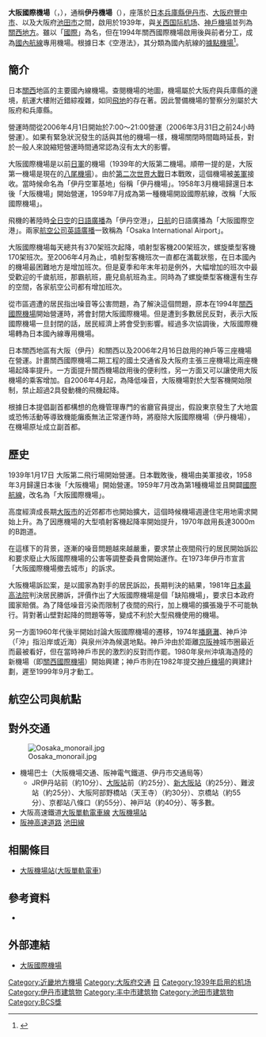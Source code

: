 {{noteTA
|G1 = Airport
|G2 = Unit
}}
{{Infobox airport
| name         = 大阪國際機場
| nativename   = {{lang|ja|大阪国際空港}}
| nativename-a = {{lang|en|Osaka International Airport}}
| nativename-r = （{{lang|ja|伊丹空港}} {{lang|en|Itami Airport}}）
| logo         = Osaka International Airport logo.svg
| logo-width   = 250
| logotext     =
| photo        = Itami Airport terminal.jpg
| photosize    = 250px
| caption      = 
| IATA         = ITM
| ICAO         = RJOO
| type         = 民用
| owner        = {{link-ja|新關西國際機場|新関西国際空港|新關西國際機場公司}}
| operator     = {{link-ja|關西Airport|関西エアポート|關西機場株式會社}}
| city-served  = [[大阪市|大阪]]、[[近畿地方|近畿地方]]
| location     = {{JPN}}<br />[[兵庫縣|兵庫縣]][[伊丹市|伊丹市]]<br />[[大阪府|大阪府]][[豐中市|豐中市]]、[[池田市|池田市]]
| opened       = {{start date|1939|01|17}}
| closed       = <!-- {{end date|YYYY|MM|DD}} -->
| hub          = <li>[[伊别克斯航空|伊别克斯航空]]<li>[[J-Air|J-Air]]<li>[[日本航空|日本航空]]<li>[[全日本空輸|全日本空輸]]<li>[[全日空之翼|全日空之翼]]
| elevation-m  = 12
| metric-elev  = yes
| coordinates  = {{Coord|34|47|04|N|135|26|21|E|type:airport_region:JP|display=inline,title}}
| latd  =  34 | latm  = 47 | lats  = 04 | latNS  = N
| longd = 135 | longm = 26 | longs = 21 | longEW = E
| website                = {{URL|https://www.osaka-airport.co.jp}}
| pushpin_map            = Japan
| pushpin_mapsize        = 220
| pushpin_map_caption    = 機場在日本的位置
| pushpin_label          = ITM/RJOO
| pushpin_label_position = right
| r1-number    = 14R/32L
| r1-length-m  = 3,000
| r1-surface   = 混凝土/瀝青
| r2-number    = 14L/32R
| r2-length-m  = 1,828
| r2-surface   = 混凝土/瀝青
| metric-rwy   = yes
| stat-year    = 2014
| stat1-header = 客運量
| stat1-data   = 14,526,575 人次
| stat2-header = 貨運量
| stat2-data   = 134,647 公噸
| stat3-header = 起降架次
| stat3-data   = 69,542 架次
}}

'''大阪國際機場'''（{{jpn|j=大阪国際空港|hg=おおさかこくさいくうこう|rm=Ōsaka kokusai kūkō|f=y}}，{{Airport codes|ITM|RJOO}}），通稱'''伊丹機場'''（{{jp|j=伊丹空港|hg=いたみくうこう|rm=Itami kūkō}}），座落於[[日本|日本]][[兵庫縣|兵庫縣]][[伊丹市|伊丹市]]、[[大阪府|大阪府]][[豐中市|豐中市]]、以及大阪府[[池田市|池田市]]之間，啟用於1939年，與[[关西国际机场|关西国际机场]]、[[神戶機場|神戶機場]]並列為[[近畿地方|關西地方]]{{link-ja|關西三機場|関西三空港|三大機場}}。雖以「[[國際機場|國際]]」為名，但在1994年關西國際機場啟用後與前者分工，成為[[國內航線|國內航線]]專用機場。根據日本《空港法》，其分類為國內航線的[[日本機場列表#據點機場|據點機場]]<ref name="航空分科会">{{cite conference |url=http://www.mlit.go.jp/policy/shingikai/s302_kouku01.html |title=関西国際空港・伊丹空港の経営統合について |conference=交通政策審議会航空分科会 |conferenceurl=http://www.mlit.go.jp/policy/shingikai/s302_kouku01.html |author= |date=2012-07-19 |publisher=国土交通省 |booktitle= |page=6 |format= |location= |id= |access-date=2012-12-29 |archive-date=2021-01-01 |archive-url=https://web.archive.org/web/20210101153240/https://www.mlit.go.jp/policy/shingikai/s302_kouku01.html |dead-url=no }}</ref>。

== 簡介 ==
日本[[近畿地方|關西]]地區的主要國內線機場。查閱機場的地圖，機場屬於大阪府與兵庫縣的邊境，航運大樓附近錯綜複雜，如同[[飛地|飛地]]的存在著。因此警備機場的警察分別屬於大阪府和兵庫縣。

營運時間從2006年4月1日開始於7:00～21:00營運（2006年3月31日之前24小時營運）。如果有緊急狀況發生的話與其他的機場一樣，機場關閉時間臨時延長，對於一般人來說縮短營運時間通常認為沒有太大的影響。

大阪國際機場是以前[[日軍|日軍]]的機場（1939年的大阪第二機場。順帶一提的是，大阪第一機場是現在的[[八尾機場|八尾機場]]）。由於[[第二次世界大戰|第二次世界大戰]]日本戰敗，這個機場被[[美軍|美軍]]接收。當時候命名為「伊丹空軍基地」俗稱「伊丹機場」。1958年3月機場歸還日本後「大阪機場」開始營運，1959年7月成為第一種機場開設國際航線，改稱「大阪國際機場」。

飛機的著陸時[[全日本空輸|全日空]]的[[日語|日語]][[廣播|廣播]]為「伊丹空港」，[[日本航空|日航]]的日語廣播為「大阪國際空港」。兩家[[航空公司|航空公司]][[英語|英語]][[廣播|廣播]]一致稱為「Osaka International Airport」。

大阪國際機場每天總共有370架班次起降，噴射型客機200架班次，螺旋槳型客機170架班次。至2006年4月為止，噴射型客機班次一直都在滿載狀態，在日本國內的機場最困難地方是增加班次。但是夏季和年末年初是例外，大幅增加的班次中最受歡迎的千歲航班，那霸航班，鹿兒島航班為主。同時為了螺旋槳型客機還有生存的空間，各家航空公司都有增加班次。

從市區週遭的居民指出噪音等公害問題，為了解決這個問題，原本在1994年[[關西國際機場|關西國際機場]]開始營運時，將會封閉大阪國際機場。但是遭到多數居民反對，表示大阪國際機場一旦封閉的話，居民經濟上將會受到影響。經過多次協調後，大阪國際機場轉為日本國內線專用機場。

日本關西地區有大阪（伊丹）和關西以及2006年2月16日啟用的神戶等三座機場在營運。計畫關西國際機場二期工程的國土交通省及大阪府主張三座機場比兩座機場起降率提升。一方面提升關西機場啟用後的便利性，另一方面又可以讓使用大阪機場的乘客增加。自2006年4月起，為降低噪音，大阪機場對於大型客機開始限制，禁止超過2具發動機的飛機起降。

根據日本提倡副首都構想的危機管理專門的省廳官員提出，假設東京發生了大地震或恐怖活動等導致機能癱瘓無法正常運作時，將廢除大阪國際機場（伊丹機場），在機場原址成立副首都。

== 歷史 ==
1939年1月17日 大阪第二飛行場開始營運。日本戰敗後，機場由美軍接收，1958年3月歸還日本後「大阪機場」開始營運。1959年7月改為第1種機場並且開闢[[國際航線|國際航線]]，改名為「大阪國際機場」。

高度經濟成長期[[大阪市|大阪市]]的近郊都市也開始擴大，這個時候機場週邊住宅用地需求開始上升。為了因應機場的大型噴射客機起降率開始提升，1970年啟用長達3000m的B跑道。

在這樣下的背景，逐漸的噪音問題越來越嚴重，要求禁止夜間飛行的居民開始訴訟和要求廢止大阪國際機場的公害等調整委員會開始運作。在1973年伊丹市宣言「大阪國際機場撤去城市」的訴求。

大阪機場訴訟案，是以國家為對手的居民訴訟，長期判決的結果，1981年[[日本最高法院|日本最高法院]]判決居民勝訴，評價作出了大阪國際機場是個「缺陷機場」，要求日本政府國家賠償。為了降低噪音污染而限制了夜間的飛行，加上機場的擴張幾乎不可能執行。背對著山壁對起降的問題等等，變成不利於大型飛機使用的機場。

另一方面1960年代後半開始討論大阪國際機場的遷移，1974年[[播磨灘|播磨灘]]、神戶沖（「沖」指沿岸或近海）與泉州沖為候選地點。神戶沖由於距離[[京阪神|京阪神]]城市圈最近而最被看好，但在當時神戶市民的激烈的反對而作罷。1980年泉州沖填海造陸的新機場（即[[關西國際機場|關西國際機場]]）開始興建；神戶市則在1982年提交[[神戶機場|神戶機場]]的興建計劃，遲至1999年9月才動工。

== 航空公司與航點 ==
{{airport-dest-list
| 3rdcoltitle = 航廈
|  [[伊别克斯航空|伊别克斯航空]]| [[大分機場|大分]]、[[仙台機場|仙台]]、[[新潟機場|新潟]]、[[福岡機場|福岡]]、[[福島機場|福島]] | 南
|  [[天草航空|天草航空]] | [[熊本機場|熊本]] | 北
|  [[日本航空|日本航空]]| [[新千歲機場|札幌/新千歲]]、[[那霸機場|沖繩]]、[[奄美機場|奄美]]、[[成田國際機場|東京/成田]]、[[東京國際機場|東京/羽田]]<br />'''季節性'''：[[女滿別機場|女滿別]]、[[旭川機場|旭川]]、[[松本機場|松本]] | 北
|  [[日本航空|日本航空]]<br />（由[[J-Air|J-Air]]營運）| [[三澤飛行場|三澤]]、[[大分機場|大分]]、[[山形機場|山形]]、[[仙台機場|仙台]]、[[新千歲機場|札幌/新千歲]]、[[函館機場|函館]]、[[松山機場_(日本)|松山]]、[[花卷機場|花卷]]、[[長崎機場|長崎]]、[[青森機場|青森]]、[[秋田機場|秋田]]、[[宮崎機場|宮崎]]、[[鹿兒島機場|鹿兒島]]、[[新潟機場|新潟]]、[[熊本機場|熊本]]、[[福岡機場|福岡]] | 北
|  [[日本空中通勤|日本空中通勤]]| [[出雲機場|出雲]]、[[但馬飛行場|但馬]]、[[屋久島機場|屋久島]]、[[隱岐機場|隱岐]]<br />'''季節性'''：[[種子島機場|種子島]] | 北
|  [[全日本空輸|全日本空輸]]| [[大分機場|大分]]、[[仙台機場|仙台]]、[[新千歲機場|札幌/新千歲]]、[[那霸機場|沖繩]]、[[函館機場|函館]]、[[成田國際機場|東京/成田]]、[[東京國際機場|東京/羽田]]、[[松山機場_(日本)|松山]]、[[長崎機場|長崎]]、[[青森機場|青森]]、[[秋田機場|秋田]]、[[宮崎機場|宮崎]]、[[高知機場|高知]]、[[鹿兒島機場|鹿兒島]]、[[新潟機場|新潟]]、[[熊本機場|熊本]]、[[福岡機場|福岡]]、[[福島機場|福島]]<br />'''季節性'''：[[石見機場|石見]]、[[釧路機場|釧路]] | 南
|  [[全日本空輸|全日本空輸]]<br />（由[[全日空之翼|全日空之翼]]營運）| [[大分機場|大分]]、[[仙台機場|仙台]]、[[新千歲機場|札幌/新千歲]]、[[函館機場|函館]]、[[松山機場_(日本)|松山]]、[[長崎機場|長崎]]、[[青森機場|青森]]、[[秋田機場|秋田]]、[[宮崎機場|宮崎]]、[[高知機場|高知]]、[[鹿兒島機場|鹿兒島]]、[[新潟機場|新潟]]、[[熊本機場|熊本]]、[[福岡機場|福岡]] | 南
}}

== 對外交通 ==
[[File:Oosaka_monorail.jpg|thumb]]
* 機場巴士（大阪機場交通、阪神電气鐵道、伊丹市交通局等）
** JR伊丹站前（約10分）、[[大阪站|大阪站]]前（約25分）、[[新大阪站|新大阪站]]（約25分）、難波站（約25分）、大阪阿部野橋站（天王寺）（約30分）、京橋站（約55分）、京都站八條口（約55分）、神戸站（約40分）、等多數。
* 大阪高速鐵道[[大阪單軌電車線|大阪單軌電車線]] [[大阪機場站|大阪機場站]]
* [[阪神高速道路|阪神高速道路]] [[阪神高速11號池田線|池田線]] {{link-ja|大阪機場出入口|大阪空港出入口|大阪機場出入口}}

==相關條目==
*[[大阪機場站|大阪機場站]]([[大阪高速鐵道|大阪單軌電車]])

== 參考資料 ==
<div class="references-small">
<references />
</div>
* {{Cite web |publisher=国土交通省航空局航空ネットワーク企画課 |title=暦年・年度別空港管理状況調書 |date= |url=http://www.mlit.go.jp/common/001101030.pdf |accessdate=2015-10-03 |deadurl=yes |archiveurl=https://web.archive.org/web/20150923142025/http://www.mlit.go.jp/common/001101030.pdf |archivedate=2015-09-23 }}

== 外部連結 ==
{{DEFAULTSORT:Osaka kokusai kuko}}
{{Commonscat|Osaka International Airport}}
* [https://www.osaka-airport.co.jp/ 大阪國際機場] {{Wayback|url=https://www.osaka-airport.co.jp/ |date=20210228135703 }}{{ja}}{{en}}{{ko}}{{zh-cn}}{{zh-tw}}
{{日本機場}}
{{京阪神大眾運輸}}
[[Category:近畿地方機場|Category:近畿地方機場]]
[[Category:大阪府交通|Category:大阪府交通]]
[[Category:前美國空軍基地|日]]
[[Category:1939年启用的机场|Category:1939年启用的机场]]
[[Category:伊丹市建筑物|Category:伊丹市建筑物]]
[[Category:丰中市建筑物|Category:丰中市建筑物]]
[[Category:池田市建筑物|Category:池田市建筑物]]
[[Category:BCS獎|Category:BCS獎]]